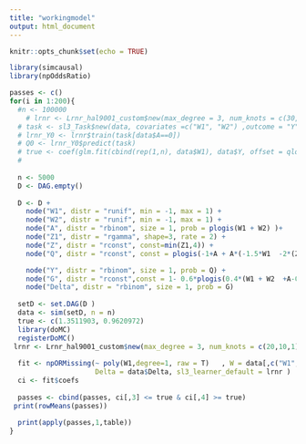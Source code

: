 ```yaml
---
title: "workingmodel"
output: html_document
---
```


```r
knitr::opts_chunk$set(echo = TRUE)
```


```r
library(simcausal)
library(npOddsRatio)

```

```r
 
passes <- c()
for(i in 1:200){
  #n <- 100000
    # lrnr <- Lrnr_hal9001_custom$new(max_degree = 3, num_knots = c(30,20,1), fit_control = list(parallel = TRUE))
  # task <- sl3_Task$new(data, covariates =c("W1", "W2") ,outcome = "Y") 
  # lrnr_Y0 <- lrnr$train(task[data$A==0])
  # Q0 <- lrnr_Y0$predict(task)
  # true <- coef(glm.fit(cbind(rep(1,n), data$W1), data$Y, offset = qlogis(Q0), weights = data$A, family  = binomial()))
  # 
  
  n <- 5000
  D <- DAG.empty()
 
  D <- D +
    node("W1", distr = "runif", min = -1, max = 1) +
    node("W2", distr = "runif", min = -1, max = 1) +
    node("A", distr = "rbinom", size = 1, prob = plogis(W1 + W2) )+
    node("Z1", distr = "rgamma", shape=3, rate = 2) +
    node("Z", distr = "rconst", const=min(Z1,4)) +
    node("Q", distr = "rconst", const = plogis(-1+A + A*(-1.5*W1  -2*(Z-1.5)*(Z<=1.5) + 2*W1*Z   ) + 0.5*W1+ (Z-1.3) + (Z-1.5)*(Z>=1.5) *(1.5+W1) + (Z-2.5)*(Z>=2.5)+ 0.5*W2))+

    node("Y", distr = "rbinom", size = 1, prob = Q) +
    node("G", distr = "rconst",const = 1- 0.6*plogis(0.4*(W1 + W2  +A-0.5) + (Z-1.3)*(2.5+W1) + 2*(Z-2)*(Z>=2) ))+
    node("Delta", distr = "rbinom", size = 1, prob = G)
 
  setD <- set.DAG(D )
  data <- sim(setD, n = n)
  true <- c(1.3511903, 0.9620972)
  library(doMC)
  registerDoMC()
 lrnr <- Lrnr_hal9001_custom$new(max_degree = 3, num_knots = c(20,10,1), fit_control = list(parallel = TRUE))
  
  fit <- npORMissing(~ poly(W1,degree=1, raw = T)   , W = data[,c("W1", "W2")], A = data$A, Y = data$Y , Z = data$Z, sl3_learner_A = Lrnr_gam$new(),
                     Delta = data$Delta, sl3_learner_default = lrnr )
  ci <- fit$coefs
  
  passes <- cbind(passes, ci[,3] <= true & ci[,4] >= true)
 print(rowMeans(passes))
 
  print(apply(passes,1,table))
}

```
